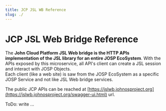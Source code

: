 ```yaml
---
title: JCP JSL WB Reference
slug: ./
---
```

# JCP JSL Web Bridge Reference


<ReferenceIntro
  logo_path="JCP_JSL_Web_Bridge_Logo_250.png">

The **John Cloud Platform JSL Web bridge is the HTTP APIs implementation of the JSL library for an entire JOSP EcoSystem**.
With the APIs exposed by this microservice, all API's client can create a JSL session and interact with JOSP Objects.<br/>
Each client (like a web site) is saw from the JOSP EcoSystem as a specific JOSP Service and not like JSL Web bridge services.

The public JCP APIs can be reached at [https://jslwb.johnosproject.org](https://jslwb.johnosproject.org/swagger-ui.html) url.
</ReferenceIntro>

<ReferenceInfo
  proj_name="JCP JSL WebBridge"
  refs_dir="josp/jcp/microservices/jslwb"
  ver_stable="2.2.1"
  ver_dev="2.3.0-DEV"
  repo_name="com.robypomper.josp"
  />

ToDo: write ...

<ReferenceMicroservice
  jcpClient="jcp-jsl-web-bridge"
  localPort="9003"
  publicDomain="jslwb.johnosproject.org"
  docsDomain="jslwb-stage.johnosproject.org"
  />
